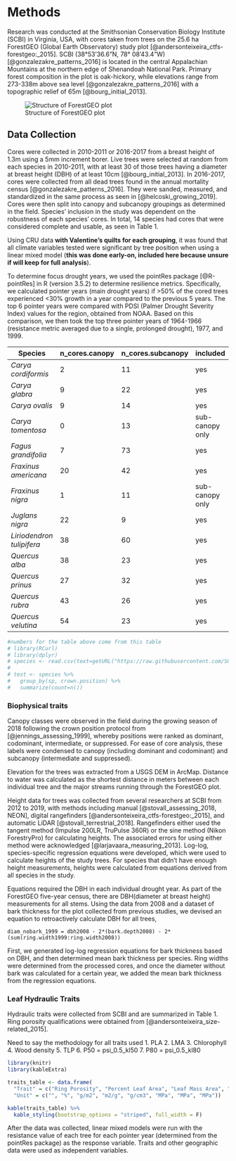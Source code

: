 # Methods

Research was conducted at the Smithsonian Conservation Biology Institute (SCBI) in Virginia, USA, with cores taken from trees on the 25.6 ha ForestGEO (Global Earth Observatory) study plot [@andersonteixeira_ctfs-forestgeo:_2015]. SCBI (38°53'36.6"N, 78° 08'43.4"W) [@gonzalezakre_patterns_2016] is located in the central Appalachian Mountains at the northern edge of Shenandoah National Park. Primary forest composition in the plot is oak-hickory, while elevations range from 273-338m above sea level [@gonzalezakre_patterns_2016] with a topographic relief of 65m [@bourg_initial_2013].

![Structure of ForestGEO plot](tables_figures/ForestGEO_plot.jpg)

## Data Collection
Cores were collected in 2010-2011 or 2016-2017 from a breast height of 1.3m using a 5mm increment borer. Live trees were selected at random from each species in 2010-2011, with at least 30 of those trees having a diameter at breast height (DBH) of at least 10cm [@bourg_initial_2013]. In 2016-2017, cores were collected from all dead trees found in the annual mortality census [@gonzalezakre_patterns_2016]. They were sanded, measured, and standardized in the same process as seen in [@helcoski_growing_2019]. Cores were then split into canopy and subcanopy groupings as determined in the field. Species' inclusion in the study was dependent on the robustness of each species’ cores. In total, 14 species had cores that were considered complete and usable, as seen in Table 1.

Using CRU data **with Valentine's quilts for each grouping**, it was found that all climate variables tested were significant by tree position when using a linear mixed model (**this was done early-on, included here because unsure if will keep for full analysis**).

To determine focus drought years, we used the pointRes package [@R-pointRes] in R (version 3.5.2) to determine resilience metrics. Specifically, we calculated pointer years (main drought years) if >50% of the cored trees experienced <30% growth in a year compared to the previous 5 years. The top 6 pointer years were compared with PDSI (Palmer Drought Severity Index) values for the region, obtained from NOAA. Based on this comparison, we then took the top three pointer years of 1964-1966 (resistance metric averaged due to a single, prolonged drought), 1977, and 1999.

|**Species**|**n_cores.canopy**|**n_cores.subcanopy**|**included**
|----------|-------------|---------------|-----------|
*Carya cordiformis*|2|11|yes
*Carya glabra*|9|22|yes
*Carya ovalis*|9|14|yes
*Carya tomentosa*|0|13|sub-canopy only
*Fagus grandifolia*|7|73|yes
*Fraxinus americana*|20|42|yes
*Fraxinus nigra*|1|11| sub-canopy only
*Juglans nigra*|22|9|yes
*Liriodendron tulipifera*|38|60|yes
*Quercus alba*|38|23|yes
*Quercus prinus*|27|32|yes
*Quercus rubra*|43|26|yes
*Quercus velutina*|54|23|yes


``` r
#numbers for the table above come from this table
# library(RCurl)
# library(dplyr)
# species <- read.csv(text=getURL("https://raw.githubusercontent.com/SCBI-ForestGEO/McGregor_climate-sensitivity-variation/master/data/core_list_for_neil.csv?token=AJNRBELCYZY576ARLE7BXNK5BEF3O"))
# 
# test <- species %>%
#   group_by(sp, crown.position) %>%
#   summarize(count=n())

```

### Biophysical traits
Canopy classes were observed in the field during the growing season of 2018 following the crown position protocol from [@jennings_assessing_1999], whereby positions were ranked as dominant, codominant, intermediate, or suppressed. For ease of core analysis, these labels were condensed to canopy (including dominant and codominant) and subcanopy (intermediate and suppressed).

Elevation for the trees was extracted from a USGS DEM in ArcMap. Distance to water was calculated as the shortest distance in meters between each individual tree and the major streams running through the ForestGEO plot.

Height data for trees was collected from several researchers at SCBI from 2012 to 2019, with methods including manual [@stovall_assessing_2018, NEON], digital rangefinders [@andersonteixeira_ctfs-forestgeo:_2015], and automatic LiDAR [@stovall_terrestrial_2018]. Rangefinders either used the tangent method (Impulse 200LR, TruPulse 360R) or the sine method (Nikon ForestryPro) for calculating heights. The associated errors for using either method were acknowledged [@larjavaara_measuring_2013]. Log-log, species-specific regression equations were developed, which were used to calculate heights of the study trees. For species that didn't have enough height measurements, heights were calculated from equations derived from all species in the study.

Equations required the DBH in each individual drought year. As part of the ForestGEO five-year census, there are DBH(diameter at breast height) measurements for all stems. Using the data from 2008 and a dataset of bark thickness for the plot collected from previous studies, we devised an equation to retroactively calculate DBH for all trees,

`diam_nobark_1999 = dbh2008 - 2*(bark.depth2008) - 2*(sum(ring.width1999:ring.width2008))`

First, we generated log-log regression equations for bark thickness based on DBH, and then determined mean bark thickness per species. Ring widths were determined from the processed cores, and once the diameter without bark was calculated for a certain year, we added the mean bark thickness from the regression equations.

### Leaf Hydraulic Traits
Hydraulic traits were collected from SCBI and are summarized in Table 1. Ring porosity qualifications were obtained from [@andersonteixeira_size-related_2015].


Need to say the methodology for all traits used
1. PLA
2. LMA
3. Chlorophyll
4. Wood density
5. TLP
6. P50 = psi_0.5_kl50
7. P80 = psi_0.5_kl80

```r
library(knitr)
library(kableExtra)

traits_table <- data.frame(
  "Trait" = c("Ring Porosity", "Percent Leaf Area", "Leaf Mass Area", "Chlorophyll", "Wood density", "TLP", "P50", "P80"),
  "Unit" = c("", "%", "g/m2", "m2/g", "g/cm3", "MPa", "MPa", "MPa"))

kable(traits_table) %>%
  kable_styling(bootstrap_options = "striped", full_width = F)

```


After the data was collected, linear mixed models were run with the resistance value of each tree for each pointer year (determined from the pointRes package) as the response variable. Traits and other geographic data were used as independent variables.